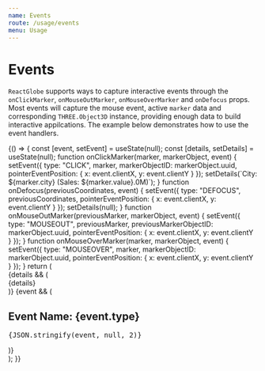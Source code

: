 ```yaml
---
name: Events
route: /usage/events
menu: Usage
---
```



# Events

`ReactGlobe` supports ways to capture interactive events through the `onClickMarker`, `onMouseOutMarker`, `onMouseOverMarker` and `onDefocus` props. Most events will capture the mouse event, active `marker` data and corresponding `THREE.Object3D` instance, providing enough data to build interactive appilcations. The example below demonstrates how to use the event handlers.

<Playground>
  {() => {
    const [event, setEvent] = useState(null);
    const [details, setDetails] = useState(null);
    function onClickMarker(marker, markerObject, event) {
      setEvent({
        type: "CLICK",
        marker,
        markerObjectID: markerObject.uuid,
        pointerEventPosition: { x: event.clientX, y: event.clientY }
      });
      setDetails(`City: ${marker.city} (Sales: ${marker.value}.0M)`);
    }
    function onDefocus(previousCoordinates, event) {
      setEvent({
        type: "DEFOCUS",
        previousCoordinates,
        pointerEventPosition: { x: event.clientX, y: event.clientY }
      });
      setDetails(null);
    }
    function onMouseOutMarker(previousMarker, markerObject, event) {
      setEvent({
        type: "MOUSEOUT",
        previousMarker,
        previousMarkerObjectID: markerObject.uuid,
        pointerEventPosition: { x: event.clientX, y: event.clientY }
      });
    }
    function onMouseOverMarker(marker, markerObject, event) {
      setEvent({
        type: "MOUSEOVER",
        marker,
        markerObjectID: markerObject.uuid,
        pointerEventPosition: { x: event.clientX, y: event.clientY }
      });
    }
    return (
      <div style={{ position: "relative" }}>
        <ReactGlobe
          markers={markers}
          onClickMarker={onClickMarker}
          onDefocus={onDefocus}
          onMouseOutMarker={onMouseOutMarker}
          onMouseOverMarker={onMouseOverMarker}
        />
        {details && (
          <div
            style={{
              background: "white",
              position: "absolute",
              fontSize: 24,
              top: 0,
              right: 0,
              padding: 12
            }}
          >
            {details}
          </div>
        )}
        {event && (
          <div>
            <h2>
              <b>Event Name:</b> {event.type}
            </h2>
            <pre style={{ fontSize: 10 }}>{JSON.stringify(event, null, 2)}</pre>
          </div>
        )}
      </div>
    );
  }}
</Playground>
